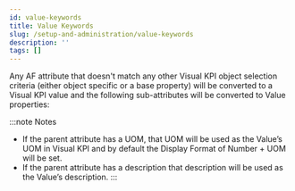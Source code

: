 ```yaml
---
id: value-keywords
title: Value Keywords
slug: /setup-and-administration/value-keywords
description: ''
tags: []
---
```



Any AF attribute that doesn't match any other Visual KPI object selection criteria (either object specific or a base property) will be converted to a Visual KPI value and the following sub-attributes will be converted to Value properties:

:::note Notes
- If the parent attribute has a UOM, that UOM will be used as the Value’s UOM in Visual KPI and by default the Display Format of Number + UOM will be set.
- If the parent attribute has a description that description will be used as the Value’s description.
:::

<JsonToTable jsonData={table} />